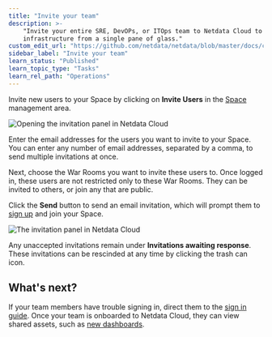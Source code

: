 ```yaml
---
title: "Invite your team"
description: >-
    "Invite your entire SRE, DevOPs, or ITOps team to Netdata Cloud to give everyone insights into your
    infrastructure from a single pane of glass."
custom_edit_url: "https://github.com/netdata/netdata/blob/master/docs/cloud/manage/invite-your-team.md"
sidebar_label: "Invite your team"
learn_status: "Published"
learn_topic_type: "Tasks"
learn_rel_path: "Operations"
---
```


Invite new users to your Space by clicking on **Invite Users** in
the [Space](/docs/nightly/operations/spaces) management area.

![Opening the invitation panel in Netdata Cloud](https://user-images.githubusercontent.com/1153921/108529805-1b13b480-7292-11eb-862f-0499e3fdac17.png)

Enter the email addresses for the users you want to invite to your Space. You can enter any number of email addresses,
separated by a comma, to send multiple invitations at once.

Next, choose the War Rooms you want to invite these users to. Once logged in, these users are not restricted only to
these War Rooms. They can be invited to others, or join any that are public.

Click the **Send** button to send an email invitation, which will prompt them
to [sign up](https://github.com/netdata/netdata/blob/master/docs/cloud/manage/sign-in.md) and join your Space.

![The invitation panel in Netdata Cloud](https://user-images.githubusercontent.com/1153921/97762959-53b33680-1ac7-11eb-8e9d-f3f4a14c0028.png)

Any unaccepted invitations remain under **Invitations awaiting response**. These invitations can be rescinded at any
time by clicking the trash can icon.

## What's next?

If your team members have trouble signing in, direct them to
the [sign in guide](https://github.com/netdata/netdata/blob/master/docs/cloud/manage/sign-in.md). Once your
team is onboarded to Netdata Cloud, they can view shared assets, such
as [new dashboards](/docs/nightly/operations/visualizations/build-new-dashboards).
